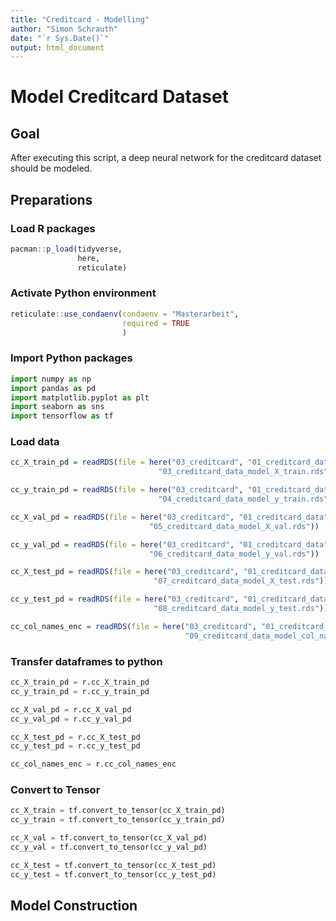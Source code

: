 ```yaml
---
title: "Creditcard - Modelling"
author: "Simon Schrauth"
date: "`r Sys.Date()`"
output: html_document
---
```

# Model Creditcard Dataset

## Goal

After executing this script, a deep neural network for the creditcard dataset should be modeled.

## Preparations

### Load R packages

```r
pacman::p_load(tidyverse, 
               here,
               reticulate)
```

### Activate Python environment

```r
reticulate::use_condaenv(condaenv = "Masterarbeit", 
                         required = TRUE
                         )
```

### Import Python packages

```python
import numpy as np
import pandas as pd
import matplotlib.pyplot as plt
import seaborn as sns
import tensorflow as tf
```

### Load data
```r
cc_X_train_pd = readRDS(file = here("03_creditcard", "01_creditcard_data", "02_creditcard_data_processed",
                                 "03_creditcard_data_model_X_train.rds"))

cc_y_train_pd = readRDS(file = here("03_creditcard", "01_creditcard_data", "02_creditcard_data_processed",
                                 "04_creditcard_data_model_y_train.rds"))

cc_X_val_pd = readRDS(file = here("03_creditcard", "01_creditcard_data", "02_creditcard_data_processed",
                               "05_creditcard_data_model_X_val.rds"))

cc_y_val_pd = readRDS(file = here("03_creditcard", "01_creditcard_data", "02_creditcard_data_processed",
                               "06_creditcard_data_model_y_val.rds"))

cc_X_test_pd = readRDS(file = here("03_creditcard", "01_creditcard_data", "02_creditcard_data_processed",
                                "07_creditcard_data_model_X_test.rds"))

cc_y_test_pd = readRDS(file = here("03_creditcard", "01_creditcard_data", "02_creditcard_data_processed",
                                "08_creditcard_data_model_y_test.rds"))

cc_col_names_enc = readRDS(file = here("03_creditcard", "01_creditcard_data", "02_creditcard_data_processed",
                                       "09_creditcard_data_model_col_names_enc.rds"))
```

### Transfer dataframes to python
```python
cc_X_train_pd = r.cc_X_train_pd
cc_y_train_pd = r.cc_y_train_pd

cc_X_val_pd = r.cc_X_val_pd
cc_y_val_pd = r.cc_y_val_pd

cc_X_test_pd = r.cc_X_test_pd
cc_y_test_pd = r.cc_y_test_pd

cc_col_names_enc = r.cc_col_names_enc
```

### Convert to Tensor

```python
cc_X_train = tf.convert_to_tensor(cc_X_train_pd)
cc_y_train = tf.convert_to_tensor(cc_y_train_pd)

cc_X_val = tf.convert_to_tensor(cc_X_val_pd)
cc_y_val = tf.convert_to_tensor(cc_y_val_pd)

cc_X_test = tf.convert_to_tensor(cc_X_test_pd)
cc_y_test = tf.convert_to_tensor(cc_y_test_pd)
```


## Model Construction

```python

```

